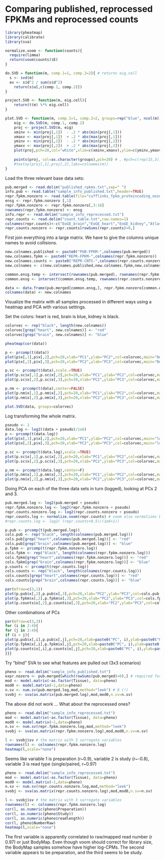 Comparing published, reprocessed FPKMs and reprocessed counts
========================================================

```{r:preliminaries}
library(pheatmap)
library(calibrate)
library(sva)

normalize.voom <- function(counts){
  require(limma)
  return(voom(counts)$E)
}

do.SVD = function(m, comp.1=1, comp.2=2){ # returns eig.cell
  s <- svd(m)
  ev <- s$d^2 / sum(s$d^2)
	return(s$u[,c(comp.1, comp.2)])
}

project.SVD <- function(m, eig.cell){
	return(t(m) %*% eig.cell)
}

plot.SVD <- function(m, comp.1=1, comp.2=2, groups=rep("blue", ncol(m)), title=""){
	eig <- do.SVD(m, comp.1, comp.2)
	proj <- project.SVD(m, eig)
	xminv <- min(proj[,1])  - .2 * abs(min(proj[,1]))
	xmaxv <- max(proj[,1])  + .2 * abs(max(proj[,1]))
	yminv <- min(proj[,2])  - .2 * abs(min(proj[,2]))
	ymaxv <- max(proj[,2])  + .2 * abs(max(proj[,2]))
	plot(proj,pch=20,col="white",xlim=c(xminv,xmaxv),ylim=c(yminv,ymaxv),xaxt='n',yaxt='n',xlab="PC1",ylab="PC2",main=title)
	
	points(proj, col=as.character(groups),pch=20) # , #pch=c(rep(15,3),rep(17,3),rep(19,3),rep(18,3),rep(20,2)), cex=2)
	#textxy(proj[,1],proj[,2],labs=colnames(m))
}
```

Load the three relevant base data sets:

```{r:load-basedata}
pub.merged <- read.delim("published_rpkms.txt",sep=" ")
info.pub <- read.table("sample_info_published.txt",header=TRUE)
repr.fpkm.nonzero <- read.table(file="cufflinks_fpkm_proteincoding_nozero.txt")
ensg <- repr.fpkm.nonzero [,1]
repr.fpkm.nonzero <- repr.fpkm.nonzero[,3:16]
rownames(repr.fpkm.nonzero) <- ensg
info.repr <- read.delim("sample_info_reprocessed.txt")
repr.counts <- read.delim("count_table.txt",row.names=1)
colnames(repr.counts)<-c("EoGE_brain","EoGE_heart","EoGE_kidney","Atlas_brain","Atlas_heart","Atlas_kidney","BodyMap_brain","BodyMap_heart","BodyMap_kidney","HPA_brain","HPA_heart","HPA_kidney","AltIso_brain","AltIso_heart")
repr.counts.nonzero <- repr.counts[rowSums(repr.counts)>0,]
```

First join everything into a large matrix. We have to give the columns unique names to avoid collisions.

```{r:join-datasets}
new.colnames.published <- paste0("PUB-FPKM-",colnames(pub.merged))
new.colnames.fpkm <- paste0("REPR-FPKM-",colnames(repr.fpkm.nonzero))
new.colnames.counts <- paste0("REPR-CNTS-",colnames(repr.counts.nonzero))
new.colnames <- c(new.colnames.published,new.colnames.fpkm,new.colnames.counts)

common.ensg.temp <- intersect(rownames(pub.merged), rownames(repr.fpkm.nonzero))
common.ensg <- intersect(common.ensg.temp, rownames(repr.counts.nonzero))

data <- data.frame(pub.merged[common.ensg,], repr.fpkm.nonzero[common.ensg,], repr.counts.nonzero[common.ensg,])
colnames(data) <- new.colnames
```

Visualize the matrix with all samples processed in different ways using a heatmap and PCA with various settings.

Set the colors: heart is red, brain is blue, kidney is black.

```{r:setcolors}
colorvec <- rep("black", length(new.colnames))
colorvec[grep("heart", new.colnames)] <- "red"
colorvec[grep("brain", new.colnames)] <- "blue"
```

```{r:visualize-bigmatrix}
pheatmap(cor(data))

p <- prcomp(t(data))
plot(p$x[,1],p$x[,2],pch=20,xlab="PC1",ylab="PC2",col=colorvec,main="Default prcomp")
plot(p$x[,2],p$x[,3],pch=20,xlab="PC2",ylab="PC3",col=colorvec,main="Default prcomp")

p.sc <- prcomp(t(data),scale.=TRUE)
plot(p.sc$x[,1],p.sc$x[,2],pch=20,xlab="PC1",ylab="PC2",col=colorvec,main="Scaled prcomp")
plot(p.sc$x[,2],p.sc$x[,3],pch=20,xlab="PC2",ylab="PC3",col=colorvec,main="Scaled prcomp")

p.nm <- prcomp(t(data),center=FALSE)
plot(p.nm$x[,1],p.nm$x[,2],pch=20,xlab="PC1",ylab="PC2",col=colorvec,main="prcomp without centering") # This should be equal to the plot.SVD() function
plot(p.nm$x[,2],p.nm$x[,3],pch=20,xlab="PC2",ylab="PC3",col=colorvec,main="prcomp without centering") # This should be equal to the plot.SVD() function

plot.SVD(data, groups=colorvec)
```

Log transforming the whole matrix.

```{r:log-trafo}
pseudo <- 1
data.log <- log2((data + pseudo)/1e6)
p <- prcomp(t(data.log))
plot(p$x[,1],p$x[,2],pch=20,xlab="PC1",ylab="PC2",col=colorvec,main="log2, Default prcomp")
plot(p$x[,2],p$x[,3],pch=20,xlab="PC2",ylab="PC3",col=colorvec,main="log2, Default prcomp")

p.sc <- prcomp(t(data.log),scale.=TRUE)
plot(p.sc$x[,1],p.sc$x[,2],pch=20,xlab="PC1",ylab="PC2",col=colorvec,main="log2, Scaled prcomp")
plot(p.sc$x[,2],p.sc$x[,3],pch=20,xlab="PC2",ylab="PC3",col=colorvec,main="log2, Scaled prcomp")

p.nm <- prcomp(t(data.log),center=F)
plot(p.nm$x[,1],p.nm$x[,2],pch=20,xlab="PC1",ylab="PC2",col=colorvec,main="log2, prcomp without centering") # This should be equal to the plot.SVD() function
plot(p.nm$x[,2],p.nm$x[,3],pch=20,xlab="PC2",ylab="PC3",col=colorvec,main="log2, prcomp without centering") # This should be equal to the plot.SVD() function
```

Doing PCA on each of the three data sets in turn (logged), looking at PCs 2 and 3.
```{r:PCA-each}
pub.merged.log <- log2(pub.merged + pseudo)
repr.fpkm.nonzero.log <- log2(repr.fpkm.nonzero + pseudo)
repr.counts.nonzero.log <- log2(repr.counts.nonzero + pseudo)
repr.counts.log <- normalize.voom(repr.counts) # voom also normalizes by lib size
#repr.counts.log <- log2( (repr.counts+0.5)/(1e6+1))

p.pub <- prcomp(t(pub.merged.log))
cols.pub <- rep("black", length(colnames(pub.merged.log)))
cols.pub[grep("heart",colnames(pub.merged.log))] <- "red"
cols.pub[grep("brain",colnames(pub.merged.log))] <- "blue"
p.fpkm <- prcomp(t(repr.fpkm.nonzero.log))
cols.fpkm <- rep("black", length(colnames(repr.fpkm.nonzero.log)))
cols.fpkm[grep("heart",colnames(repr.fpkm.nonzero.log))] <- "red"
cols.fpkm[grep("brain",colnames(repr.fpkm.nonzero.log))] <- "blue"
p.counts <- prcomp(t(repr.counts.log))
cols.counts <- rep("black", length(colnames(repr.counts.log)))
cols.counts[grep("heart",colnames(repr.counts.log))] <- "red"
cols.counts[grep("brain",colnames(repr.counts.log))] <- "blue"

par(mfrow=c(3,1))
plot(p.pub$x[,2],p.pub$x[,3],pch=20,xlab="PC2",ylab="PC3",col=cols.pub,main="Published RPKMs (log2), PC 2-3") 
plot(p.fpkm$x[,2],p.fpkm$x[,3],pch=20,xlab="PC2",ylab="PC3",col=cols.fpkm,main="Reprocessed FPKMs (log2), PC 2-3") 
plot(p.counts$x[,2],p.counts$x[,3],pch=20,xlab="PC2",ylab="PC3",col=cols.counts,main="Reprocessed counts (log2), PC 2-3") 
```
Other combinations of PCs

```{r:combs}
par(mfrow=c(3,3))
for (i in 2:4){
for (j in 2:4){
if (i < j){
plot(p.pub$x[,i],p.pub$x[,j],pch=20,xlab=paste0("PC", i),ylab=paste0("PC",j),col=cols.pub,main="Published RPKMs (log2)") 
plot(p.fpkm$x[,i],p.fpkm$x[,j],pch=20,xlab=paste0("PC", i),ylab=paste0("PC",j),col=cols.fpkm,main="Reprocessed FPKMs (log2)") 
plot(p.counts$x[,i],p.counts$x[,j],pch=20,xlab=paste0("PC", i),ylab=paste0("PC",j),col=cols.counts,main="Reprocessed counts (log2)") 
}}}
```

Try "blind" SVA to see what features are pulled out (3x3 scenarios)

```{r:blind-sva-published}
pheno <- read.delim("sample_info_published.txt")
expr.nozero <- pub.merged[which(rowSums(pub.merged)>0),] # required for SVA to work?
mod <- model.matrix(~as.factor(Tissue), data=pheno)
mod0 <- model.matrix(~1,data=pheno)
n.sv <- num.sv(pub.merged.log,mod,method="leek") # 8 (!)
svobj <- sva(as.matrix(pub.merged.log),mod,mod0,n.sv=n.sv)
```

The above did not work ... What about the reprocessed ones?
```{r:blind-sva-reprocessed}
pheno <- read.delim("sample_info_reprocessed.txt")
mod <- model.matrix(~as.factor(Tissue), data=pheno)
mod0 <- model.matrix(~1,data=pheno)
n.sv <- num.sv(repr.fpkm.nonzero.log,mod,method="leek") 
svobj <- sva(as.matrix(repr.fpkm.nonzero.log),mod,mod0,n.sv=n.sv)

l <- svobj$sv # the matrix with 3 surrogate variables
rownames(l) <- colnames(repr.fpkm.nonzero.log)
heatmap(l,scale="none")
```

Seems like variable 1 is preparation (r~0.9), variable 2 is study (r~-0.8), variable 3 is read type (single/paired, r~0.97)

```{r:blind-sva-reprocessed-counts}
pheno <- read.delim("sample_info_reprocessed.txt")
mod <- model.matrix(~as.factor(Tissue), data=pheno)
mod0 <- model.matrix(~1,data=pheno)
n.sv <- num.sv(repr.counts.nonzero.log,mod,method="leek") 
svobj <- sva(as.matrix(repr.counts.nonzero.log),mod,mod0,n.sv=n.sv)

l <- svobj$sv # the matrix with 3 surrogate variables
rownames(l) <- colnames(repr.fpkm.nonzero.log)
cor(l, as.numeric(pheno$Preparation))
cor(l, as.numeric(pheno$Study))
cor(l, as.numeric(pheno$readlength))
cor(l, pheno$NumberRaw)
heatmap(l,scale="none")
```
The first variable is apparently correlated to raw/mapped read number (r 0.97) or just BodyMap. Even though voom should correct for library size, the BodyMap samples somehow have higher log-CPMs. The second variable appears to be preparation, and the third seems to be study. 
